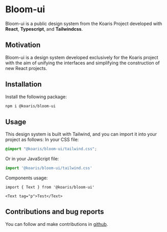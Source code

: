 
<Meta title="Home" />

# Bloom-ui
Bloom-ui is a public design system from the Koaris Project developed with **React**, **Typescript**, and **Tailwindcss**.

## Motivation
Bloom-ui is a design system developed exclusively for the Koaris project with the aim of unifying the interfaces and simplifying the construction of new React projects.

## Installation
Install the following package:
```bash
npm i @koaris/bloom-ui
```
## Usage
This design system is built with Tailwind, and you can import it into your project as follows:
In your CSS file:
```css
@import "@koaris/bloom-ui/tailwind.css";
```
Or in your JavaScript file:
```js
import '@koaris/bloom-ui/tailwind.css'
```
Components usage:
```tsx
import { Text } from '@koaris/bloom-ui'

<Text tag="p">Test</Text>
```

## Contributions and bug reports
You can follow and make contributions in [github](https://github.com/guilhermesalviano/bloom-ui).